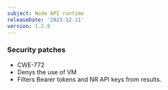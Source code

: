 ```yaml
---
subject: Node API runtime
releaseDate: '2023-12-11'
version: 1.2.8
---
```


### Security patches
* CWE-772
* Denys the use of VM
* Filters Bearer tokens and NR API keys from results.
